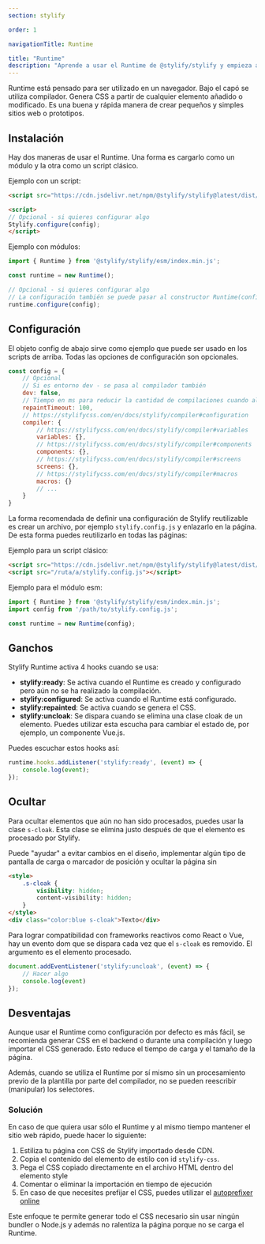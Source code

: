 ```yaml
---
section: stylify

order: 1

navigationTitle: Runtime

title: "Runtime"
description: "Aprende a usar el Runtime de @stylify/stylify y empieza a usar el CSS de Stylify en poco tiempo."
---
```


Runtime está pensado para ser utilizado en un navegador. Bajo el capó se utiliza compilador. Genera CSS a partir de cualquier elemento añadido o modificado. Es una buena y rápida manera de crear pequeños y simples sitios web o prototipos.

## Instalación
Hay dos maneras de usar el Runtime. Una forma es cargarlo como un módulo y la otra como un script clásico.

Ejemplo con un script:
```html
<script src="https://cdn.jsdelivr.net/npm/@stylify/stylify@latest/dist/stylify.min.js"></script>

<script>
// Opcional - si quieres configurar algo
Stylify.configure(config);
</script>
```

Ejemplo con módulos:
```javascript
import { Runtime } from '@stylify/stylify/esm/index.min.js';

const runtime = new Runtime();

// Opcional - si quieres configurar algo
// La configuración también se puede pasar al constructor Runtime(config)
runtime.configure(config);
```

## Configuración
El objeto config de abajo sirve como ejemplo que puede ser usado en los scripts de arriba. Todas las opciones de configuración son opcionales.
```javascript
const config = {
	// Opcional
	// Si es entorno dev - se pasa al compilador también
	dev: false,
	// Tiempo en ms para reducir la cantidad de compilaciones cuando algo cambia
	repaintTimeout: 100,
	// https://stylifycss.com/en/docs/stylify/compiler#configuration
	compiler: {
		// https://stylifycss.com/en/docs/stylify/compiler#variables
		variables: {},
		// https://stylifycss.com/en/docs/stylify/compiler#components
		components: {},
		// https://stylifycss.com/en/docs/stylify/compiler#screens
		screens: {},
		// https://stylifycss.com/en/docs/stylify/compiler#macros
		macros: {}
		// ...
	}
}
```

La forma recomendada de definir una configuración de Stylify reutilizable es crear un archivo, por ejemplo `stylify.config.js` y enlazarlo en la página. De esta forma puedes reutilizarlo en todas las páginas:

Ejemplo para un script clásico:
```html
<script src="https://cdn.jsdelivr.net/npm/@stylify/stylify@latest/dist/stylify.min.js"></script>
<script src="/ruta/a/stylify.config.js"></script>
```

Ejemplo para el módulo esm:
```javascript
import { Runtime } from '@stylify/stylify/esm/index.min.js';
import config from '/path/to/stylify.config.js';

const runtime = new Runtime(config);
```

## Ganchos

Stylify Runtime activa 4 hooks cuando se usa:

- **stylify:ready**: Se activa cuando el Runtime es creado y configurado pero aún no se ha realizado la compilación.
- **stylify:configured**: Se activa cuando el Runtime está configurado.
- **stylify:repainted**: Se activa cuando se genera el CSS.
- **stylify:uncloak**: Se dispara cuando se elimina una clase cloak de un elemento. Puedes utilizar esta escucha para cambiar el estado de, por ejemplo, un componente Vue.js.

Puedes escuchar estos hooks así:

```javascript
runtime.hooks.addListener('stylify:ready', (event) => {
	console.log(event);
});
```

## Ocultar
Para ocultar elementos que aún no han sido procesados, puedes usar la clase `s-cloak`. Esta clase
se elimina justo después de que el elemento es procesado por Stylify.

Puede "ayudar" a evitar cambios en el diseño, implementar algún tipo de pantalla de carga o marcador de posición y ocultar la página
sin

```html
<style>
	.s-cloak {
		visibility: hidden;
		content-visibility: hidden;
	}
</style>
<div class="color:blue s-cloak">Texto</div>
```

Para lograr compatibilidad con frameworks reactivos como React o Vue, hay un evento dom que se dispara cada vez que
el `s-cloak` es removido. El argumento es el elemento procesado.

```javascript
document.addEventListener('stylify:uncloak', (event) => {
	// Hacer algo
	console.log(event)
});
```

## Desventajas
Aunque usar el Runtime como configuración por defecto es más fácil, se recomienda generar CSS en el backend o durante una compilación y luego importar el CSS generado. Esto reduce el tiempo de carga y el tamaño de la página.

Además, cuando se utiliza el Runtime por sí mismo sin un procesamiento previo de la plantilla por parte del compilador, no se pueden reescribir (manipular) los selectores.

### Solución
En caso de que quiera usar sólo el Runtime y al mismo tiempo mantener el sitio web rápido, puede hacer lo siguiente:

1. Estiliza tu página con CSS de Stylify importado desde CDN.
2. Copia el contenido del elemento de estilo con id `stylify-css`.
3. Pega el CSS copiado directamente en el archivo HTML dentro del elemento style
4. Comentar o eliminar la importación en tiempo de ejecución
5. En caso de que necesites prefijar el CSS, puedes utilizar el [autoprefixer online](https://autoprefixer.github.io)

Este enfoque te permite generar todo el CSS necesario sin usar ningún bundler o Node.js y además no ralentiza la página porque no se carga el Runtime.
